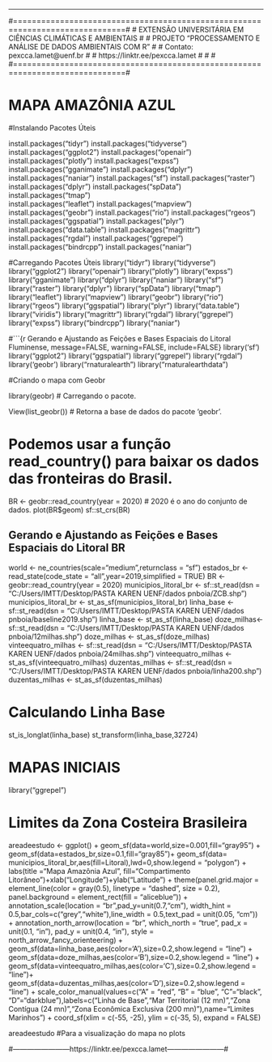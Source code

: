 ---
#==============================================================================#
#          EXTENSÃO UNIVERSITÁRIA EM CIÊNCIAS CLIMÁTICAS E AMBIENTAIS          #
#          PROJETO "PROCESSAMENTO E ANÁLISE DE DADOS AMBIENTAIS COM R"         #
#                        Contato: pexcca.lamet@uenf.br                         #
#                       https://linktr.ee/pexcca.lamet                         #
#                                                                              #
#==============================================================================#

#                              MAPA AMAZÔNIA AZUL                              # 



#Instalando Pacotes Úteis



install.packages("tidyr")
install.packages("tidyverse")
install.packages("ggplot2")
install.packages("openair")
install.packages("plotly")
install.packages("expss")
install.packages("gganimate")
install.packages("dplyr")
install.packages("naniar")
install.packages("sf")
install.packages("raster")
install.packages("dplyr")
install.packages("spData")
install.packages("tmap")    
install.packages("leaflet") 
install.packages("mapview") 
install.packages("geobr")
install.packages("rio")
install.packages("rgeos")
install.packages("ggspatial")
install.packages("plyr")
install.packages("data.table")
install.packages("magrittr")
install.packages("rgdal")
install.packages("ggrepel")
install.packages("bindrcpp")
install.packages("naniar")

#Carregando Pacotes Úteis
library("tidyr")
library("tidyverse")
library("ggplot2")
library("openair")
library("plotly")
library("expss")
library("gganimate")
library("dplyr")
library("naniar")
library("sf")
library("raster")
library("dplyr")
library("spData")
library("tmap")    
library("leaflet") 
library("mapview") 
library("geobr")
library("rio")
library("rgeos")
library("ggspatial")
library("plyr")
library("data.table")
library("viridis")
library("magrittr")
library("rgdal")
library("ggrepel")
library("expss")
library("bindrcpp")
library("naniar")

#```{r Gerando e Ajustando as Feições e Bases Espaciais do Litoral Fluminense, message=FALSE, warning=FALSE, include=FALSE}
library('sf')
library("ggplot2")
library("ggspatial")
library("ggrepel")
library("rgdal")
library('geobr')
library("rnaturalearth")
library("rnaturalearthdata")

#Criando o mapa com Geobr

library(geobr)                # Carregando o pacote.

View(list_geobr())     # Retorna a base de dados do pacote 'geobr'.

# Podemos usar a função read_country() para baixar os dados das fronteiras do Brasil.
BR <- geobr::read_country(year = 2020)   # 2020 é o ano do conjunto de dados. 
plot(BR$geom)
sf::st_crs(BR)

## Gerando e Ajustando as Feições e Bases Espaciais do Litoral BR
world <- ne_countries(scale="medium",returnclass = "sf")
estados_br <- read_state(code_state = "all",year=2019,simplified = TRUE)
BR <- geobr::read_country(year = 2020)
municipios_litoral_br <- sf::st_read(dsn = "C:/Users/IMTT/Desktop/PASTA KAREN UENF/dados pnboia/ZCB.shp")
municipios_litoral_br <- st_as_sf(municipios_litoral_br)
linha_base <- sf::st_read(dsn = "C:/Users/IMTT/Desktop/PASTA KAREN UENF/dados pnboia/baseline2019.shp")
linha_base <- st_as_sf(linha_base)
doze_milhas<- sf::st_read(dsn = "C:/Users/IMTT/Desktop/PASTA KAREN UENF/dados pnboia/12milhas.shp")
doze_milhas <- st_as_sf(doze_milhas)
vinteequatro_milhas <- sf::st_read(dsn = "C:/Users/IMTT/Desktop/PASTA KAREN UENF/dados pnboia/24milhas.shp")
vinteequatro_milhas <- st_as_sf(vinteequatro_milhas)
duzentas_milhas <- sf::st_read(dsn = "C:/Users/IMTT/Desktop/PASTA KAREN UENF/dados pnboia/linha200.shp")
duzentas_milhas <- st_as_sf(duzentas_milhas)

# Calculando Linha Base
st_is_longlat(linha_base)
st_transform(linha_base,32724)

# MAPAS INICIAIS
library("ggrepel")

# Limites da Zona Costeira Brasileira
areadeestudo <- ggplot() + geom_sf(data=world,size=0.001,fill="gray95") + 
  geom_sf(data=estados_br,size=0.1,fill="gray85")+
  geom_sf(data= municipios_litoral_br,aes(fill=Litoral),lwd=0,show.legend = "polygon") +
  labs(title ="Mapa Amazônia Azul", fill="Compartimento Litorâneo")+xlab("Longitude")+ylab("Latitude") + 
  theme(panel.grid.major = element_line(color = gray(0.5), linetype = "dashed", size = 0.2), panel.background = element_rect(fill = "aliceblue")) + 
  annotation_scale(location = "br",pad_y=unit(0.7,"cm"), width_hint = 0.5,bar_cols=c("grey","white"),line_width = 0.5,text_pad = unit(0.05, "cm")) + 
  annotation_north_arrow(location = "br", which_north = "true", pad_x = unit(0.1, "in"), pad_y = unit(0.4, "in"), style = north_arrow_fancy_orienteering) + 
  geom_sf(data=linha_base,aes(color='A'),size=0.2,show.legend = "line") + geom_sf(data=doze_milhas,aes(color='B'),size=0.2,show.legend = "line") + 
  geom_sf(data=vinteequatro_milhas,aes(color='C'),size=0.2,show.legend = "line")+ 
  geom_sf(data=duzentas_milhas,aes(color='D'),size=0.2,show.legend = "line") + 
  scale_color_manual(values=c("A" = "red", "B" = "blue", "C"="black", "D"="darkblue"),labels=c("Linha de Base","Mar Territorial (12 mn)","Zona Contígua (24 mn)","Zona Econômica Exclusiva (200 mn)"),name="Limites Marinhos") + 
  coord_sf(xlim = c(-55, -25), ylim = c(-35, 5), expand = FALSE)

areadeestudo #Para a visualização do mapa no plots


#------------------------https://linktr.ee/pexcca.lamet------------------------#